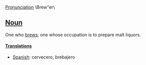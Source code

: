 [[Pronunciation]]
\Brew"er\
==[[Noun]]==
One who [[brew]]s; one whose occupation is to prepare malt
liquors.

====[[Translation]]s====
*[[Spanish]]: cervecero, brebajero